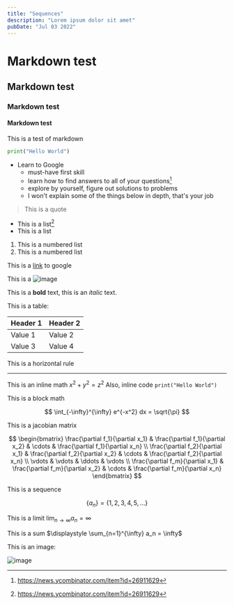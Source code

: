 ```yaml
---
title: "Sequences"
description: "Lorem ipsum dolor sit amet"
pubDate: "Jul 03 2022"
---
```


# Markdown test

## Markdown test

### Markdown test

#### Markdown test

This is a test of markdown

```python
print("Hello World")
```

- Learn to Google
  - must-have first skill
  - learn how to find answers to all of your questions[^1]
  - explore by yourself, figure out solutions to problems
  - I won't explain some of the things below in depth, that's your job

> This is a quote

- This is a list[^1]
- This is a list

1. This is a numbered list
2. This is a numbered list

This is a [link](https://www.google.com) to google

This is a ![image](https://upload.wikimedia.org/wikipedia/ro/thumb/9/9d/Logo_Universitatea_Babes-Bolyai_UBB_2021.svg/1200px-Logo_Universitatea_Babes-Bolyai_UBB_2021.svg.png)

This is a **bold** text, this is an _italic_ text.

This is a table:

| Header 1 | Header 2 |
| -------- | -------- |
| Value 1  | Value 2  |
| Value 3  | Value 4  |

This is a horizontal rule

---

This is an inline math $x^2 + y^2 = z^2$
Also, inline code `print("Hello World")`

This is a block math

$$
\int_{-\infty}^{\infty} e^{-x^2} dx = \sqrt{\pi}
$$

This is a jacobian matrix

$$
\begin{bmatrix}
\frac{\partial f_1}{\partial x_1} & \frac{\partial f_1}{\partial x_2} & \cdots & \frac{\partial f_1}{\partial x_n} \\
\frac{\partial f_2}{\partial x_1} & \frac{\partial f_2}{\partial x_2} & \cdots & \frac{\partial f_2}{\partial x_n} \\
\vdots & \vdots & \ddots & \vdots \\
\frac{\partial f_m}{\partial x_1} & \frac{\partial f_m}{\partial x_2} & \cdots & \frac{\partial f_m}{\partial x_n}
\end{bmatrix}
$$

This is a sequence

$$
\{a_n\} = \{1, 2, 3, 4, 5, \ldots\}
$$

This is a limit $\displaystyle \lim_{n \to \infty} a_n = \infty$

This is a sum $\displaystyle \sum_{n=1}^{\infty} a_n = \infty$

This is an image:

![image](https://images.unsplash.com/photo-1614162692292-7ac56d7f7f1e?q=80&w=4140&auto=format&fit=crop&ixlib=rb-4.0.3&ixid=M3wxMjA3fDB8MHxwaG90by1wYWdlfHx8fGVufDB8fHx8fA%3D%3D)

[^1]: https://news.ycombinator.com/item?id=26911629
